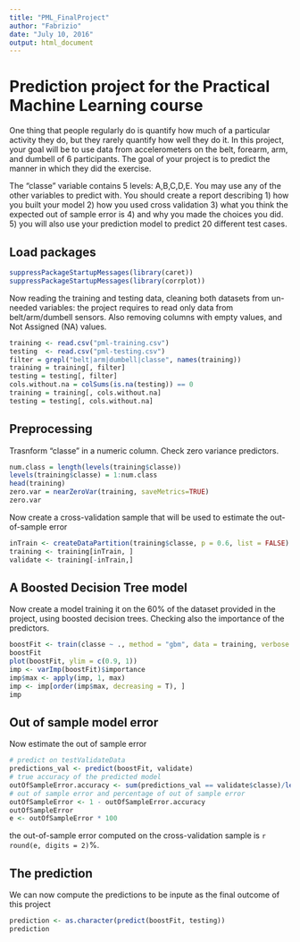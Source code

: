 ```yaml
---
title: "PML_FinalProject"
author: "Fabrizio"
date: "July 10, 2016"
output: html_document
---
```


# Prediction project for the Practical Machine Learning course

One thing that people regularly do is quantify how much of a particular activity they do, but they rarely quantify how well they do it. In this project, your goal will be to use data from accelerometers on the belt, forearm, arm, and dumbell of 6 participants. The goal of your project is to predict the manner in which they did the exercise. 

The "classe" variable contains 5 levels: A,B,C,D,E. You may use any of the other variables to predict with. You should create a report describing 
1) how you built your model
2) how you used cross validation
3) what you think the expected out of sample error is
4) and why you made the choices you did. 
5) you will also use your prediction model to predict 20 different test cases.

## Load packages

```r
suppressPackageStartupMessages(library(caret))
suppressPackageStartupMessages(library(corrplot))
```

Now reading the training and testing data, cleaning both datasets from un-needed variables: the project requires to read only data from belt/arm/dumbell sensors. Also removing columns with empty values, and Not Assigned (NA) values.

```r
training <- read.csv("pml-training.csv")
testing  <- read.csv("pml-testing.csv")
filter = grepl("belt|arm|dumbell|classe", names(training))
training = training[, filter]
testing = testing[, filter]
cols.without.na = colSums(is.na(testing)) == 0
training = training[, cols.without.na]
testing = testing[, cols.without.na]
```

## Preprocessing

Trasnform "classe" in a numeric column. Check zero variance predictors. 

```r
num.class = length(levels(training$classe))
levels(training$classe) = 1:num.class
head(training)
zero.var = nearZeroVar(training, saveMetrics=TRUE)
zero.var
```

Now create a cross-validation sample that will be used to estimate the out-of-sample error

```r
inTrain <- createDataPartition(training$classe, p = 0.6, list = FALSE)
training <- training[inTrain, ]
validate <- training[-inTrain,]
```

## A Boosted Decision Tree model

Now create a model training it on the 60% of the dataset provided in the project, using boosted decision trees.
Checking also the importance of the predictors.

```r
boostFit <- train(classe ~ ., method = "gbm", data = training, verbose = F, trControl = trainControl(method = "cv", number = 10))
boostFit
plot(boostFit, ylim = c(0.9, 1))
imp <- varImp(boostFit)$importance
imp$max <- apply(imp, 1, max)
imp <- imp[order(imp$max, decreasing = T), ]
imp
```

## Out of sample model error

Now estimate the out of sample error

```r
# predict on testValidateData
predictions_val <- predict(boostFit, validate)
# true accuracy of the predicted model
outOfSampleError.accuracy <- sum(predictions_val == validate$classe)/length(predictions_val)
# out of sample error and percentage of out of sample error
outOfSampleError <- 1 - outOfSampleError.accuracy
outOfSampleError
e <- outOfSampleError * 100
```

the out-of-sample error computed on the cross-validation sample is `r round(e, digits = 2)`%.

## The prediction

We can now compute the predictions to be inpute as the final outcome of this project

```r
prediction <- as.character(predict(boostFit, testing))
prediction
```
